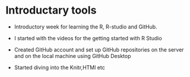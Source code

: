 # Introductary tools

* Introductory week for learning the R, R-studio and GitHub.

- I started with the videos for the getting started with R Studio
- Created GitHub account and set up GitHub repositories on the server and on the local machine using GitHub Desktop
- Started diving into the Knitr,HTMl etc 
